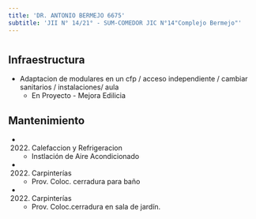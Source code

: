 ```yaml
---
title: 'DR. ANTONIO BERMEJO 6675'
subtitle: 'JII N° 14/21° - SUM-COMEDOR JIC N°14"Complejo Bermejo"'
---
```


#
## Infraestructura

* Adaptacion de modulares en un cfp / acceso independiente / cambiar sanitarios / instalaciones/ aula 
    + En Proyecto - Mejora Edilicia 


## Mantenimiento

*  (2022) Calefaccion y Refrigeracion 
    + Instlación de Aire Acondicionado

*  (2022) Carpinterías 
    + Prov. Coloc. cerradura para baño

*  (2022) Carpinterías 
    + Prov. Coloc.cerradura en sala de jardín.







